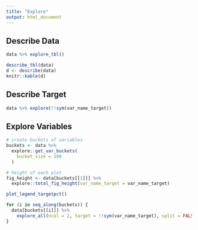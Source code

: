---
title: "Explore"
output: html_document
---

## Describe Data

```{r fig.height=3, echo=FALSE, message=FALSE, warning=FALSE}
data %>% explore_tbl()
```

```{r echo=FALSE, message=FALSE, warning=FALSE}
describe_tbl(data)
d <- describe(data)
knitr::kable(d)
```

## Describe Target

```{r echo=FALSE, fig.height=3, fig.width=5, message=FALSE, warning=FALSE}
data %>% explore(!!sym(var_name_target))
```

## Explore Variables

```{r include=FALSE}
# create buckets of variables
buckets <- data %>% 
  explore::get_var_buckets(
    bucket_size = 100
  )

# height of each plot
fig_height <- data[buckets[[1]]] %>% 
  explore::total_fig_height(var_name_target = var_name_target)

```

```{r echo=FALSE, fig.height=0.5, fig.width=10, message=FALSE, warning=FALSE}
plot_legend_targetpct()
```

```{r echo=FALSE, fig.height=fig_height, fig.width=10, message=FALSE, warning=FALSE}
for (i in seq_along(buckets)) {
  data[buckets[[i]]] %>% 
    explore_all(ncol = 2, target = !!sym(var_name_target), split = FALSE)
}
```
